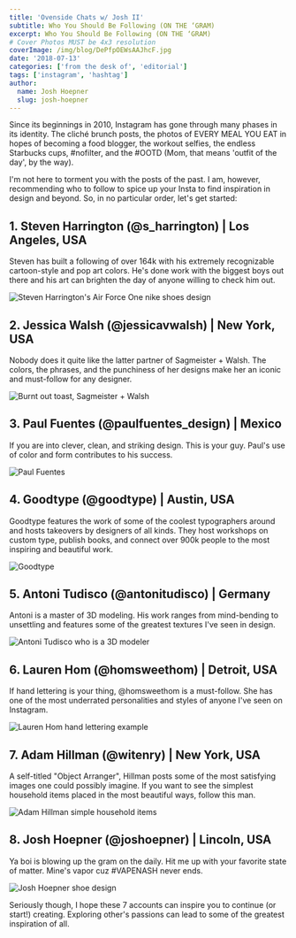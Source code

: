 ```yaml
---
title: 'Ovenside Chats w/ Josh II'
subtitle: Who You Should Be Following (ON THE ‘GRAM)
excerpt: Who You Should Be Following (ON THE ‘GRAM)
# Cover Photos MUST be 4x3 resolution
coverImage: /img/blog/DePfpOEWsAAJhcF.jpg
date: '2018-07-13'
categories: ['from the desk of', 'editorial']
tags: ['instagram', 'hashtag']
author:
  name: Josh Hoepner
  slug: josh-hoepner
---
```


Since its beginnings in 2010, Instagram has gone through many phases in its identity. The cliché brunch posts, the photos of EVERY MEAL YOU EAT in hopes of becoming a food blogger, the workout selfies, the endless Starbucks cups, #nofilter, and the #OOTD (Mom, that means 'outfit of the day', by the way).

I'm not here to torment you with the posts of the past. I am, however, recommending who to follow to spice up your Insta to find inspiration in design and beyond. So, in no particular order, let's get started:

## 1. Steven Harrington (@s_harrington) | Los Angeles, USA

Steven has built a following of over 164k with his extremely recognizable cartoon-style and pop art colors. He's done work with the biggest boys out there and his art can brighten the day of anyone willing to check him out.

![Steven Harrington's Air Force One nike shoes design](https://cdn.pixelbakery.com/img/blog/Harrington5.jpg)

## 2. Jessica Walsh (@jessicavwalsh) | New York, USA

Nobody does it quite like the latter partner of Sagmeister + Walsh. The colors, the phrases, and the punchiness of her designs make her an iconic and must-follow for any designer.

![Burnt out toast, Sagmeister + Walsh](https://cdn.pixelbakery.com/img/blog/Jess123840890_3252019318259734_2038933262115035136_n.jpg)

## 3. Paul Fuentes (@paulfuentes_design) | Mexico

If you are into clever, clean, and striking design. This is your guy. Paul's use of color and form contributes to his success.

![Paul Fuentes](https://cdn.pixelbakery.com/img/blog/d60b14d7581b8349ccff4e30bd3d3c68-tape-art-everyday-objects.jpg)

## 4. Goodtype (@goodtype) | Austin, USA

Goodtype features the work of some of the coolest typographers around and hosts takeovers by designers of all kinds. They host workshops on custom type, publish books, and connect over 900k people to the most inspiring and beautiful work.

![Goodtype](https://cdn.pixelbakery.com/img/blog/DZdmmC3VAAADnRM.jpg)

## 5. Antoni Tudisco (@antonitudisco) | Germany

Antoni is a master of 3D modeling. His work ranges from mind-bending to unsettling and features some of the greatest textures I've seen in design.

![Antoni Tudisco who is a 3D modeler](https://cdn.pixelbakery.com/img/blog/DePfpOEWsAAJhcF.jpg)

## 6. Lauren Hom (@homsweethom) | Detroit, USA

If hand lettering is your thing, @homsweethom is a must-follow. She has one of the most underrated personalities and styles of anyone I've seen on Instagram.

![Lauren Hom hand lettering example](https://cdn.pixelbakery.com/img/blog/lettering-lauren-hom-12.jpg)

## 7. Adam Hillman (@witenry) | New York, USA

A self-titled "Object Arranger", Hillman posts some of the most satisfying images one could possibly imagine. If you want to see the simplest household items placed in the most beautiful ways, follow this man.

![Adam Hillman simple household items](https://cdn.pixelbakery.com/img/blog/209559114_495734801687947_2926388170884169095_n.jpg)

## 8. Josh Hoepner (@joshoepner) | Lincoln, USA

Ya boi is blowing up the gram on the daily. Hit me up with your favorite state of matter. Mine's vapor cuz #VAPENASH never ends.

![Josh Hoepner shoe design](https://cdn.pixelbakery.com/img/blog/nike-react-01-1024x1024.jpg)

Seriously though, I hope these 7 accounts can inspire you to continue (or start!) creating. Exploring other's passions can lead to some of the greatest inspiration of all.
